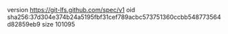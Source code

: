 version https://git-lfs.github.com/spec/v1
oid sha256:37d304e374b24a5195fbf31cef789acbc573751360ccbb548773564d82859eb9
size 101095
